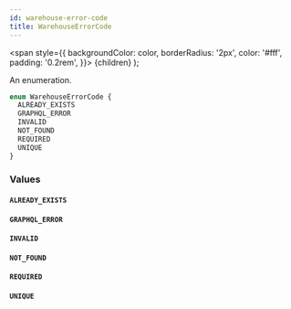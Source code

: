 ```yaml
---
id: warehouse-error-code
title: WarehouseErrorCode
---
```


<span
style={{
      backgroundColor: color,
      borderRadius: '2px',
      color: '#fff',
      padding: '0.2rem',
    }}>
{children}
</span>
);

An enumeration.

```graphql
enum WarehouseErrorCode {
  ALREADY_EXISTS
  GRAPHQL_ERROR
  INVALID
  NOT_FOUND
  REQUIRED
  UNIQUE
}
```

### Values

#### `ALREADY_EXISTS`

#### `GRAPHQL_ERROR`

#### `INVALID`

#### `NOT_FOUND`

#### `REQUIRED`

#### `UNIQUE`

